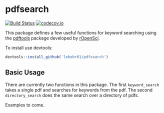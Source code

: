 # pdfsearch

[![Build Status](https://travis-ci.org/lebebr01/pdfsearch.svg?branch=master)](https://travis-ci.org/lebebr01/pdfsearch)
[![codecov.io](https://codecov.io/github/lebebr01/pdfsearch/coverage.svg?branch=master)](https://codecov.io/github/lebebr01/pdfsearch?branch=master)

This package defines a few useful functions for keyword searching using the [pdftools](https://github.com/ropensci/pdftools)  package developed by [rOpenSci](https://ropensci.org/).

To install use devtools:
```r
devtools::install_github('lebebr01/pdfsearch')
```

## Basic Usage
There are currently two functions in this package. The first `keyword_search` takes a single pdf and searches for keywords from the pdf. The second `directory_search` does the same search over a directory of pdfs.

Examples to come.